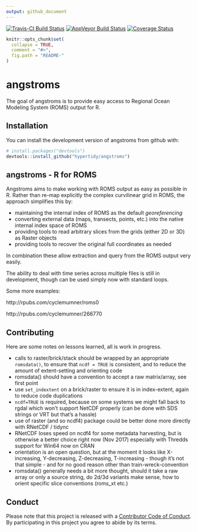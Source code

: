 ```yaml
---
output: github_document
---
```


[![Travis-CI Build Status](https://travis-ci.org/hypertidy/angstroms.svg?branch=master)](https://travis-ci.org/hypertidy/angstroms)
[![AppVeyor Build Status](https://ci.appveyor.com/api/projects/status/github/hypertidy/angstroms?branch=master&svg=true)](https://ci.appveyor.com/project/hypertidy/angstroms)
[![Coverage Status](https://img.shields.io/codecov/c/github/hypertidy/angstroms/master.svg)](https://codecov.io/github/hypertidy/angstroms?branch=master)
<!-- README.md is generated from README.Rmd. Please edit that file -->

```r
knitr::opts_chunk$set(
  collapse = TRUE,
  comment = "#>",
  fig.path = "README-"
)
```

# angstroms

The goal of angstroms is to provide easy access to Regional Ocean Modeling System (ROMS) output for R. 

## Installation

You can install the development version of angstroms from github with:

```r
# install.packages("devtools")
devtools::install_github("hypertidy/angstroms")
```

## angstroms - R for ROMS

Angstroms aims to make working with ROMS output as easy as possible in R. 
Rather than re-map explicitly the complex curvilinear grid in ROMS, the approach simplifies this by: 

* maintaining the internal index of ROMS as the default *georeferencing* 
* converting external data (maps, transects, points, etc.) into the native internal index space of ROMS
* providing tools to read arbitrary slices from the grids (either 2D or 3D) as Raster objects
* providing tools to recover the original full coordinates as needed

In combination these allow extraction and query from the ROMS output very easily. 


The ability to deal with time series across multiple files is still in development, though can be used simply now with standard loops. 


Some more examples: 

http://rpubs.com/cyclemumner/roms0

http://rpubs.com/cyclemumner/266770


## Contributing

Here are some notes on lessons learned, all is work in progress. 

* calls to raster/brick/stack should be wrapped by an appropriate `romsdata()`, to ensure that `ncdf = TRUE` is consistent, and to reduce the amount of extent-setting and orienting code
* romsdata() should have a convention to accept a raw matrix/array, see first point
* use `set_indextent` on a brick/raster to ensure it is in index-extent, again to reduce code duplications
* `ncdf=TRUE` is required, because on some systems we might fall back to rgdal which won't support NetCDF properly (can be done with SDS strings or VRT but that's a hassle)
* use of raster (and so ncdf4) package could be better done more directly with RNetCDF / tidync
* RNetCDF loses speed on ncdf4 for some metadata harvesting, but is otherwise a better choice right now (Nov 2017) especially with Thredds support for Win64 now on CRAN
* orientation is an open question, but at the moment it looks like X-increasing, Y-decreasing, Z-decreasing, T-increasing - though it's not that simple - and for no good reason other than train-wreck-convention
* romsdata() generally needs a bit more thought, should it take a raw array or only a source string, do 2d/3d variants make sense, how to orient specific slice conventions (roms_xt etc.)



## Conduct

Please note that this project is released with a [Contributor Code of Conduct](CONDUCT.md). By participating in this project you agree to abide by its terms.